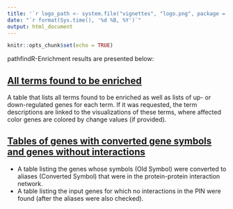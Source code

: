 ```yaml
---
title: '`r logo_path <- system.file("vignettes", "logo.png", package = "pathfindR"); knitr::opts_chunk$set(out.width="15%"); knitr::include_graphics(logo_path)` pathfindR - Results'
date: "`r format(Sys.time(), '%d %B, %Y')`"
output: html_document
---
```


```r
knitr::opts_chunk$set(echo = TRUE)
```

pathfindR-Enrichment results are presented below:

## [All terms found to be enriched](./enriched_terms.html)
A table that lists all terms found to be enriched as well as lists of up- or down-regulated genes for each term. If it was requested, the term descriptions are linked to the visualizations of these terms, where affected color genes are colored by change values (if provided).

## [Tables of genes with converted gene symbols and genes without interactions](./conversion_table.html)
- A table listing the genes whose symbols (Old Symbol) were converted to aliases (Converted Symbol) that were in the protein-protein interaction network.
- A table listing the input genes for which no interactions in the PIN were found (after the aliases were also checked).

